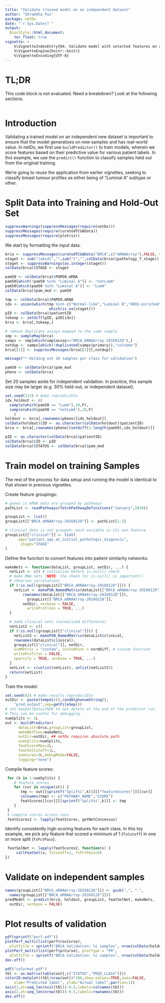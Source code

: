 ```yaml
---
title: "Validate trained model on an independent dataset"
author: "Shraddha Pai"
package: netDx
date: "`r Sys.Date()`"
output: 
  BiocStyle::html_document:
    toc_float: true
vignette: >
    %\VignetteIndexEntry{04. Validate model with selected features on an independent dataset}.
    %\VignetteEngine{knitr::knitr}
    %\VignetteEncoding{UTF-8}
---
```


# TL;DR
This code block is not evaluated. Need a breakdown? Look at the following sections.
```r
```

# Introduction

Validating a trained model on an independent new dataset is important to ensure that the model generalizes on new samples and has real-world value. In netDx, we first use `buildPredictor()` to train models, wherein we score features based on their predictive value for various patient labels. In this example, we use the `predict()` function to classify samples held out from the original training. 

We're going to reuse the application from earlier vignettes, seeking to classify breast tumour profiles as either being of "Luminal A" subtype or other. 

# Split Data into Training and Hold-Out Set

```r
suppressWarnings(suppressMessages(require(netDx)))
suppressMessages(require(curatedTCGAData))
suppressMessages(require(plotrix))
```

We start by formatting the input data.
```r
brca <- suppressMessages(curatedTCGAData("BRCA",c("mRNAArray"),FALSE, version="1.1.38"))
staget <- sub("[abcd]","",sub("t","",colData(brca)$pathology_T_stage))
staget <- suppressWarnings(as.integer(staget))
colData(brca)$STAGE <- staget

pam50 <- colData(brca)$PAM50.mRNA
pam50[which(!pam50 %in% "Luminal A")] <- "notLumA"
pam50[which(pam50 %in% "Luminal A")] <- "LumA"
colData(brca)$pam_mod <- pam50

tmp <- colData(brca)$PAM50.mRNA
idx <- union(which(tmp %in% c("Normal-like","Luminal B","HER2-enriched")),
             		which(is.na(staget)))
pID <- colData(brca)$patientID
tokeep <- setdiff(pID, pID[idx])
brca <- brca[,tokeep,]

# remove duplicate assays mapped to the same sample
smp <- sampleMap(brca)
samps <- smp[which(smp$assay=="BRCA_mRNAArray-20160128"),]
notdup <- samps[which(!duplicated(samps$primary)),"colname"]
brca[[1]] <- suppressMessages(brca[[1]][,notdup])

message("* Holding out 10 samples per class for validation")

pam50 <- colData(brca)$pam_mod
pheno <- colData(brca)
```

Set 20 samples aside for independent validation. In practice, this sample size may be larger (e.g. 30% held-out, or independent dataset).

```r
set.seed(123) # make reproducible
idx_holdout <- c(
  sample(which(pam50 == "LumA"),10,F),
  sample(which(pam50 == "notLumA"),10,F)
	)
holdout <- brca[,rownames(pheno)[idx_holdout]]
colData(holdout)$ID <- as.character(colData(holdout)$patientID)
brca <- brca[,rownames(pheno)[setdiff(1:length(pam50),idx_holdout)]]

pID <- as.character(colData(brca)$patientID)
colData(brca)$ID <- pID
colData(brca)$STATUS <- colData(brca)$pam_mod
```

# Train model on training Samples
The rest of the process for data setup and running the model is identical to that shown in previous vignettes. 

Create feature groupings:
```r
# genes in mRNA data are grouped by pathways
pathList <- readPathways(fetchPathwayDefinitions("January",2018))

groupList <- list()
groupList[["BRCA_mRNAArray-20160128"]] <- pathList[1:3]

# clinical data is not grouped; each variable is its own feature
groupList[["clinical"]] <- list(
      age="patient.age_at_initial_pathologic_diagnosis",
	   stage="STAGE"
)
```

Define the function to convert features into patient similarity networks:
```r
makeNets <- function(dataList, groupList, netDir, ...) {
  netList <- c() # initialize before is.null() check
  # make RNA nets (NOTE: the check for is.null() is important!)
  # (Pearson correlation)
  if (!is.null(groupList[["BRCA_mRNAArray-20160128"]])) {
    netList <- makePSN_NamedMatrix(dataList[["BRCA_mRNAArray-20160128"]],
        rownames(dataList[["BRCA_mRNAArray-20160128"]]),
          groupList[["BRCA_mRNAArray-20160128"]],
        netDir, verbose = FALSE,
          writeProfiles = TRUE, ...)
  }

  # make clinical nets (normalized difference)
  netList2 <- c()
  if (!is.null(groupList[["clinical"]])) {
    netList2 <- makePSN_NamedMatrix(dataList$clinical,
    rownames(dataList$clinical),
    groupList[["clinical"]], netDir,
    simMetric = "custom", customFunc = normDiff, # custom function
    writeProfiles = FALSE,
    sparsify = TRUE, verbose = TRUE, ...)
  }
  netList <- c(unlist(netList), unlist(netList2))
  return(netList)
}
```

Train the model:
```r
set.seed(42) # make results reproducible
outDir <- paste(tempdir(),randAlphanumString(),
	"pred_output",sep=getFileSep())
# set keepAllData=TRUE to not delete at the end of the predictor run.
# This can be useful for debugging.
numSplits <- 2L
out <- buildPredictor(
      dataList=brca,groupList=groupList,
      makeNetFunc=makeNets,
      outDir=outDir, ## netDx requires absolute path
      numSplits=numSplits,
      featScoreMax=2L,
      featSelCutoff=1L,
      numCores=1L,debugMode=FALSE,
      logging="none")
```

Compile feature scores:
```r
 for (k in 1:numSplits) { 
 	# feature scores
 	for (cur in unique(st)) {
 	   tmp <- out[[sprintf("Split%i",k)]][["featureScores"]][[cur]]
 	   colnames(tmp) <- c("PATHWAY_NAME","SCORE")
 	   featScores[[cur]][[sprintf("Split%i",k)]] <- tmp
 	}
 }
 # compile scores across runs
 featScores2 <- lapply(featScores, getNetConsensus)
```

Identify consistently high-scoring features for each class. In this toy example, we pick any feature that scored a minimum of 1 (`fsCutoff`) in one or more split (`fsPctPass`).
```r
 featSelNet <- lapply(featScores2, function(x) {
     callFeatSel(x, fsCutoff=1, fsPctPass=0)
})
```

# Validate on independent samples
```r
names(groupList[["BRCA_mRNAArray-20160128"]]) <- gsub(",", ".",
  names(groupList[["BRCA_mRNAArray-20160128"]]))
predModel <- predict(brca, holdout, groupList, featSelNet, makeNets,
  outDir, verbose = FALSE)
```

# Plot results of validation

```r
pdf(sprintf("perf.pdf"))
plotPerf_multi(list(perf$rocCurve),
  plotTitle = sprintf("BRCA Validation: %i samples", nrow(colData(holdout))))
plotPerf_multi(list(perf$prCurve), plotType = "PR",
  plotTitle = sprintf("BRCA Validation: %i samples", nrow(colData(holdout))))
dev.off()

pdf("colormat.pdf")
tbl <- as.matrix(table(out[,c("STATUS","PRED_CLASS")]))
color2D.matplot((tbl/nrow(out))*100,show.values=TRUE,axes=FALSE,
	xlab="Predicted label", ylab="Actual label",par(las=1))
axis(1,at=seq_len(ncol(tbl))-0.5,labels=colnames(tbl))
axis(2,at=seq_len(nrow(tbl))-0.5,labels=rownames(tbl))
dev.off()
```

